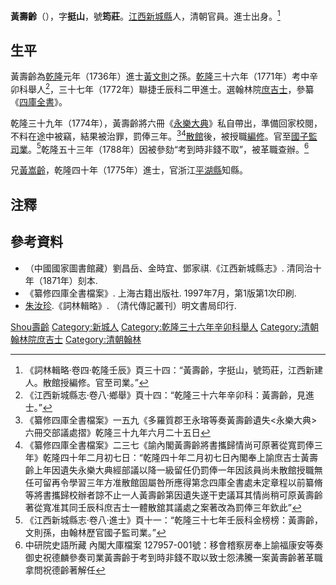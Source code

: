 '''黃壽齡'''（{{bd|?||?|}}），字'''挺山'''，號'''筠莊'''。[[江西|江西]][[新城縣|新城縣]]人，清朝官員。進士出身。<ref>《詞林輯略·卷四·乾隆壬辰》頁三十四：“黃壽齡，字挺山，號筠莊，江西新建人。散館授編修。官至司業。”</ref>

==生平==
黃壽齡為[[乾隆|乾隆]]元年（1736年）進士[[黃文則|黃文則]]之孫。[[乾隆|乾隆]]三十六年（1771年）考中辛卯科舉人<ref>《江西新城縣志·卷八·鄉舉》頁十四：“乾隆三十六年辛卯科：黃壽齡，見進士。”</ref>，三十七年（1772年）聯捷壬辰科二甲進士。選翰林院[[庶吉士|庶吉士]]，參纂《[[四庫全書|四庫全書]]》。

乾隆三十九年（1774年），黃壽齡將六冊《[[永樂大典|永樂大典]]》私自帶出，準備回家校閱，不料在途中被竊，結果被治罪，罰俸三年。<ref>《纂修四庫全書檔案》一五九《多羅質郡王永瑢等奏黃壽齡遺失<永樂大典>六冊交部議處摺》乾隆三十九年六月二十五日 </ref><ref>《纂修四庫全書檔案》二三七《諭內閣黃壽齡將書攜歸情尚可原著從寬罰俸三年》乾隆四十年二月初七日：“乾隆四十年二月初七日內閣奉上諭庶吉士黃壽齡上年因遺失永樂大典經部議以降一級留任仍罰俸一年因該員尚未散館授職無任可留再令學習三年方准散館固屬咎所應得第念四庫全書處未定章程以前纂脩等將書攜歸校辦者諒不止一人黃壽齡第因遺失遂干吏議耳其情尚稍可原黃壽齡著從寬准其同壬辰科庶吉士一體散舘其議處之案著改為罰俸三年欽此”</ref>[[散館|散館]]後，被授職[[編修|編修]]。官至[[國子監|國子監]][[司業|司業]]。<ref>《江西新城縣志·卷八·進士》頁十一：“乾隆三十七年壬辰科金榜榜：黃壽齡，文則孫，由翰林歷官國子監司業。”</ref>乾隆五十三年（1788年）因被參劾“考到時非錢不取”，被革職查辦。<ref>中研院史語所藏 內閣大庫檔案 127957-001號：移會稽察房奉上諭福康安等奏御史祝德麟參奏司業黃壽齡于考到時非錢不取以致士怨沸騰一案黃壽齡著革職拿問祝德齡著解任</ref>

兄[[黃嵩齡|黃嵩齡]]，乾隆四十年（1775年）進士，官浙江[[平湖縣|平湖縣]]知縣。

==注釋==
{{reflist}}

==參考資料==
*（中國國家圖書館藏）劉昌岳、金時宜、鄧家祺.《江西新城縣志》. 清同治十年（1871年）刻本.
*《纂修四庫全書檔案》. 上海古籍出版社. 1997年7月，第1版第1次印刷.
*[[朱汝珍|朱汝珍]].《詞林輯略》. （清代傳記叢刊）明文書局印行.

{{乾隆三十七年壬辰科殿試金榜}}

{{Authority control}}

{{DEFAULTSORT:Huang黃壽齡}}
[[Category:黃姓|Shou壽齡]]
[[Category:新城人|Category:新城人]]
[[Category:乾隆三十六年辛卯科舉人|Category:乾隆三十六年辛卯科舉人]]
[[Category:清朝翰林院庶吉士|Category:清朝翰林院庶吉士]]
[[Category:清朝翰林|Category:清朝翰林]]


{{清朝人物小作品}}
